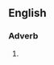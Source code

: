 ==English==

===Adverb===
{{infl|en|adverb|head=[[forever]] [[and]] [[ever]]}}

# {{alternative spelling of|[[for ever and ever]]}}
